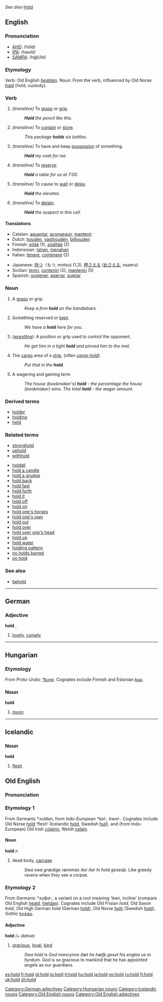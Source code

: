 ''See also'' [[Hold]]

==English==

{{rank|lady|truth|turn|416|hold|cause|close|England}}

===Pronunciation===
*[[w:AHD|AHD]]: /hōld/
*[[w:IPA|IPA]]: /həʊld/
*[[w:SAMPA|SAMPA]]: /h@Uld/

===Etymology===
Verb: Old English ''[[healdan]]''.
Noun: From the verb, influenced by Old Norse ''[[hald]]'' (hold, custody).


===Verb===
{{irregverb|'''to hold'''|'''[[holds]]'''|'''[[held]]'''|'''[[held]]'''|'''[[holding]]'''}}
#''(transitive)'' To [[grasp]] or [[grip]].
#: '''''Hold''' the pencil like this.''
#''(transitive)'' To [[contain]] or [[store]].
#: ''This package '''holds''' six bottles.'' 
#''(transitive)'' To have and keep [[possess]]ion of something.
#: '''''Hold''' my coat for me.''
#''(transitive)'' To [[reserve]].
#: '''''Hold''' a table for us at 7:00.''
#''(transitive)'' To cause to [[wait]] or [[delay]].
#: '''''Hold''' the elevator.''
#''(transitive)'' To [[detain]].
#: '''''Hold''' the suspect in this cell.''


====Translations====
{{top}}
*Catalan: [[aguantar]], [[aconseguir]], [[mantenir]]
*Dutch: [[houden]], [[vasthouden]], [[bijhouden]]
*Finnish: [[pitää]] (1), [[sisältää]] (2)
*Indonesian: [[tahan]], [[tahan|menahan]]
*Italian: [[tenere]], [[contenere]] (2)
{{mid}}
*Japanese: [[持つ]]（もつ, motsu) (1,3), [[押さえる]] ([[おさえる]], osaeru)
*Sicilian: [[teniri]], [[conteniri]] (2), [[manteniri]] (5)
*Spanish: [[sostener]], [[agarrar]], [[sujetar]]
{{bottom}}

===Noun===
{{en-noun|hold|holds}}
# A [[grasp]] or grip.
#: ''Keep a firm '''hold''' on the handlebars.''
# Something reserved or [[kept]].
#: ''We have a '''hold''' here for you.''
# ''([[wrestle|wrestling]]):'' A position or grip used to control the opponent.
#: ''He got him in a tight '''hold''' and pinned him to the mat.''
# {{nautical}}The [[cargo]] area of a [[ship]], (often ''[[cargo hold]]'').
#: ''Put that in the '''hold'''.''
# A wagering and gaming term
#: ''The house (bookmaker's) '''hold''' - the percentage the house (bookmaker) wins. The total '''hold''' - the wager amount.''

===Derived terms===
*[[holder]] <!-- something that holds or contains-->
*[[holding]] <!-- something that one owns, especially stock or real estate-->
*[[held]]

===Related terms===
*[[stronghold]]
*[[uphold]]
*[[withhold]]

*[[holdall]]
*[[hold a candle]]
*[[hold a grudge]]
*[[hold back]]
*[[hold fast]]
*[[hold forth]]
*[[hold it]]
*[[hold off]]
*[[hold on]]
*[[hold one's horses]]
*[[hold one's own]]
*[[hold out]]<!-- hyphenated? -->
*[[hold over]]<!-- hyphenated? -->
*[[hold over one's head]]
*[[hold up]]<!-- hyphenated? -->
*[[hold water]]
*[[holding pattern]]
*[[no holds barred]]
*[[on hold]]

===See also===
*[[behold]]

----
==German==

===Adjective===
'''hold''' {{archaic}}, {{poetic}}

# [[lovely]], [[comely]]

[[Category:German adjectives]]

----

==Hungarian==

===Etymology===

From Proto-Uralic ''[[*kuŋe]]''. Cognates include Finnish and Estonian [[kuu]].

===Noun===
'''hold'''

# [[moon]]

[[Category:Hungarian nouns]]

----

== Icelandic ==

=== Noun ===

'''hold''' {{n}}

# [[flesh]]

[[Category:Icelandic nouns]]


==Old English==
===Pronunciation===
{{IPA|/hold/}}

===Etymology 1===
From Germanic *''xuldan'', from Indo-European *''kol-, kwol-''.  Cognates include Old Norse [[hold#Old Norse|hold]] ‘flesh’ (Icelandic [[hold#Icelandic|hold]], Swedish [[hull#Swedish|hull]]), and (from Indo-European) Old Irish [[colainn]], Welsh [[celain]].

====Noun====
'''hold''' ''n''
# dead body, [[carcase]]
#:''Swa swa grædige ræmmas ðar ðar hi hold geseoþ.''  Like greedy ravens when they see a corpse.

===Etymology 2===
From Germanic *''xulþa-'', a variant on a root meaning ‘lean, incline’ (compare Old English [[heald]], [[hieldan]]).  Cognates include Old Frisian ''hold'', Old Saxon ''hold'', Old High German ''hold'' (German [[hold#German|hold]]), Old Norse [[hollr]] (Swedish [[huld]]), Gothic [[𐌷𐌿𐌻𐌸𐍃]].

====Adjective====
'''hold''' ''(+ dative)''
# [[gracious]], [[loyal]], [[kind]]
#:''Swa hold is God mancynne ðæt he hæfþ geset his englas us to hyrdum.''  God is so gracious to mankind that he has appointed angels as our guardians.

[[Category:Old English nouns]]
[[Category:Old English adjectives]]

[[es:hold]]
[[fr:hold]]
[[gl:hold]]
[[io:hold]]
[[it:hold]]
[[hu:hold]]
[[ja:hold]]
[[no:hold]]
[[ru:hold]]
[[fi:hold]]
[[uk:hold]]
[[zh:hold]]